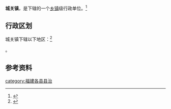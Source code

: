 {{中国乡级行政区|35/04/26/100/000}}

'''城关镇'''，是{{PRC admin/fullname|35/04/26/100/000|3}}下辖的一个[[乡镇|乡镇]]级行政单位。<ref>{{PRC admin/ref sgc|{{PRC admin/parent|35/04/26/100/000}}}}</ref>

== 行政区划 ==

城关镇下辖以下地区：<ref>{{PRC admin/ref sgc|35/04/26/100/000}}</ref>

{{PRC admin/children|35/04/26/100/000}}。

== 参考资料 ==

{{reflist}}

{{行政区划小作品}}
{{PRC admin/navcat|35/04/26/100/000}}
[[category:福建各县县治|category:福建各县县治]]